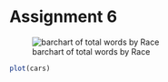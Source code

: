 Assignment 6
========================================================

![barchart of total words by Race](group_impact_bar.png)

```r
plot(cars)
```

